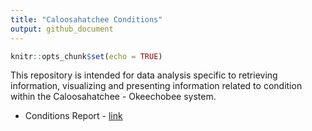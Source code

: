 ```yaml
---
title: "Caloosahatchee Conditions"
output: github_document
---
```


```r
knitr::opts_chunk$set(echo = TRUE)
```

This repository is intended for data analysis specific to retrieving information, visualizing and presenting information related to condition within the Caloosahatchee - Okeechobee system.

* Conditions Report - [link]("/report/CRE_REPORT.html")